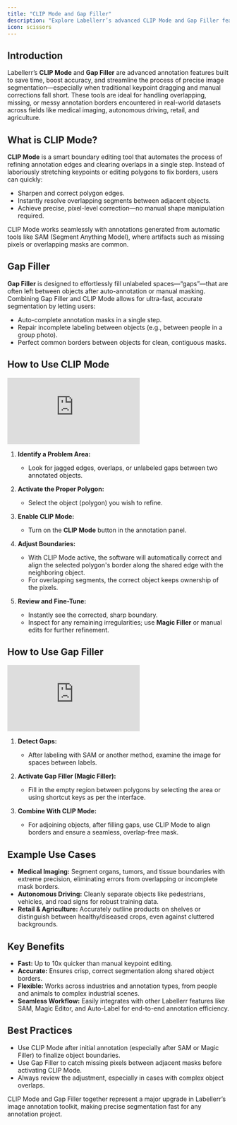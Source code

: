 ```yaml
---
title: "CLIP Mode and Gap Filler"
description: "Explore Labellerr’s advanced CLIP Mode and Gap Filler features for precise image segmentation, refining annotation edges, and seamlessly filling unlabeled spaces."
icon: scissors
---
```


## Introduction

Labellerr’s **CLIP Mode** and **Gap Filler** are advanced annotation features built to save time, boost accuracy, and streamline the process of precise image segmentation—especially when traditional keypoint dragging and manual corrections fall short. These tools are ideal for handling overlapping, missing, or messy annotation borders encountered in real-world datasets across fields like medical imaging, autonomous driving, retail, and agriculture.

## What is CLIP Mode?

**CLIP Mode** is a smart boundary editing tool that automates the process of refining annotation edges and clearing overlaps in a single step. Instead of laboriously stretching keypoints or editing polygons to fix borders, users can quickly:

*   Sharpen and correct polygon edges.
*   Instantly resolve overlapping segments between adjacent objects.
*   Achieve precise, pixel-level correction—no manual shape manipulation required.

CLIP Mode works seamlessly with annotations generated from automatic tools like SAM (Segment Anything Model), where artifacts such as missing pixels or overlapping masks are common.

## Gap Filler

**Gap Filler** is designed to effortlessly fill unlabeled spaces—“gaps”—that are often left between objects after auto-annotation or manual masking. Combining Gap Filler and CLIP Mode allows for ultra-fast, accurate segmentation by letting users:

*   Auto-complete annotation masks in a single step.
*   Repair incomplete labeling between objects (e.g., between people in a group photo).
*   Perfect common borders between objects for clean, contiguous masks.

## How to Use CLIP Mode

<iframe 
  className="w-full aspect-video rounded-xl" 
  src="https://www.youtube.com/embed/pY_o4EvYMz8" 
  title="Boost AI Image Annotation 10X with Labellerr’s CLIP Mode" 
  frameborder="0" 
  allowfullscreen>
</iframe>

1.  **Identify a Problem Area:**
    *   Look for jagged edges, overlaps, or unlabeled gaps between two annotated objects.

2.  **Activate the Proper Polygon:**
    *   Select the object (polygon) you wish to refine.

3.  **Enable CLIP Mode:**
    *   Turn on the **CLIP Mode** button in the annotation panel.

4.  **Adjust Boundaries:**
    *   With CLIP Mode active, the software will automatically correct and align the selected polygon's border along the shared edge with the neighboring object.
    *   For overlapping segments, the correct object keeps ownership of the pixels.

5.  **Review and Fine-Tune:**
    *   Instantly see the corrected, sharp boundary.
    *   Inspect for any remaining irregularities; use **Magic Filler** or manual edits for further refinement.

## How to Use Gap Filler

<iframe 
  className="w-full aspect-video rounded-xl" 
  src="https://www.youtube.com/embed/b6pxZZiV9jk" 
  title="Gap Filler - Your Solution to Faster Gap Filling" 
  frameborder="0" 
  allowfullscreen>
</iframe>

1.  **Detect Gaps:**
    *   After labeling with SAM or another method, examine the image for spaces between labels.

2.  **Activate Gap Filler (Magic Filler):**
    *   Fill in the empty region between polygons by selecting the area or using shortcut keys as per the interface.

3.  **Combine With CLIP Mode:**
    *   For adjoining objects, after filling gaps, use CLIP Mode to align borders and ensure a seamless, overlap-free mask.

## Example Use Cases

*   **Medical Imaging:** Segment organs, tumors, and tissue boundaries with extreme precision, eliminating errors from overlapping or incomplete mask borders.
*   **Autonomous Driving:** Cleanly separate objects like pedestrians, vehicles, and road signs for robust training data.
*   **Retail & Agriculture:** Accurately outline products on shelves or distinguish between healthy/diseased crops, even against cluttered backgrounds.

## Key Benefits

*   **Fast:** Up to 10x quicker than manual keypoint editing.
*   **Accurate:** Ensures crisp, correct segmentation along shared object borders.
*   **Flexible:** Works across industries and annotation types, from people and animals to complex industrial scenes.
*   **Seamless Workflow:** Easily integrates with other Labellerr features like SAM, Magic Editor, and Auto-Label for end-to-end annotation efficiency.

## Best Practices

*   Use CLIP Mode after initial annotation (especially after SAM or Magic Filler) to finalize object boundaries.
*   Use Gap Filler to catch missing pixels between adjacent masks before activating CLIP Mode.
*   Always review the adjustment, especially in cases with complex object overlaps.

CLIP Mode and Gap Filler together represent a major upgrade in Labellerr’s image annotation toolkit, making precise segmentation fast for any annotation project.
